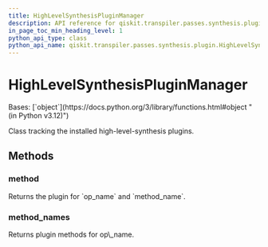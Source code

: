 ```yaml
---
title: HighLevelSynthesisPluginManager
description: API reference for qiskit.transpiler.passes.synthesis.plugin.HighLevelSynthesisPluginManager
in_page_toc_min_heading_level: 1
python_api_type: class
python_api_name: qiskit.transpiler.passes.synthesis.plugin.HighLevelSynthesisPluginManager
---
```


# HighLevelSynthesisPluginManager

<Class id="qiskit.transpiler.passes.synthesis.plugin.HighLevelSynthesisPluginManager" isDedicatedPage={true} github="https://github.com/Qiskit/qiskit/tree/main/qiskit/transpiler/passes/synthesis/plugin.py#L687-L715" signature="qiskit.transpiler.passes.synthesis.plugin.HighLevelSynthesisPluginManager">
  Bases: [`object`](https://docs.python.org/3/library/functions.html#object "(in Python v3.12)")

  Class tracking the installed high-level-synthesis plugins.

  ## Methods

  ### method

  <Function id="qiskit.transpiler.passes.synthesis.plugin.HighLevelSynthesisPluginManager.method" github="https://github.com/Qiskit/qiskit/tree/main/qiskit/transpiler/passes/synthesis/plugin.py#L712-L715" signature="method(op_name, method_name)">
    Returns the plugin for `op_name` and `method_name`.
  </Function>

  ### method\_names

  <Function id="qiskit.transpiler.passes.synthesis.plugin.HighLevelSynthesisPluginManager.method_names" github="https://github.com/Qiskit/qiskit/tree/main/qiskit/transpiler/passes/synthesis/plugin.py#L705-L710" signature="method_names(op_name)">
    Returns plugin methods for op\_name.
  </Function>
</Class>

